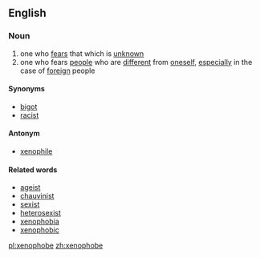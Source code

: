 ==English==

===Noun===
{{en-noun}}
# one who [[fear]]s that which is [[unknown]]
# one who fears [[people]] who are [[different]] from [[oneself]], [[especially]] in the case of [[foreign]] people

====Synonyms====
*[[bigot]]
*[[racist]]

====Antonym====
*[[xenophile]]

====Related words====
*[[ageist]]
*[[chauvinist]]
*[[sexist]]
*[[heterosexist]]
*[[xenophobia]]
*[[xenophobic]]



[[pl:xenophobe]]
[[zh:xenophobe]]